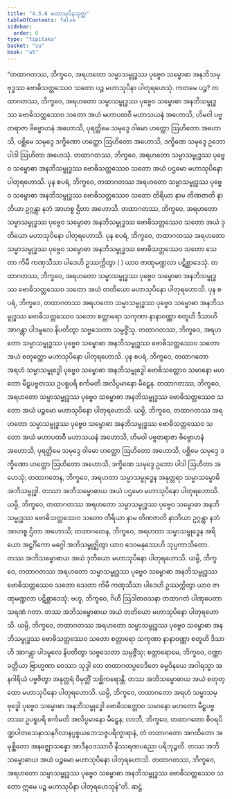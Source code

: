 ```yaml
---
title: "4.5.6 မဟာသုပိနသုတ္တ"
tableOfContents: false
sidebar:
  order: 6
type: "tipitaka"
basket: "su"
book: "a5"
---
```



<DynamicBreadcrumb />

<Division number="196" book="a5" e="ch" v="16" p="209">

<Paragraph number="1154" book="a5">
“တထာဂတဿ, ဘိက္ခဝေ, အရဟတော သမ္မာသမ္ဗုဒ္ဓဿ ပုဗ္ဗေဝ သမ္ဗောဓာ အနဘိသမ္ဗုဒ္ဓဿ ဗောဓိသတ္တဿေဝ သတော ပဉ္စ မဟာသုပိနာ ပါတုရဟေသုံ. ကတမေ ပဉ္စ? တထာဂတဿ, ဘိက္ခဝေ, အရဟတော သမ္မာသမ္ဗုဒ္ဓဿ ပုဗ္ဗေဝ သမ္ဗောဓာ အနဘိသမ္ဗုဒ္ဓဿ ဗောဓိသတ္တဿေဝ သတော အယံ မဟာပထဝီ မဟာသယနံ အဟောသိ, ဟိမဝါ ပဗ္ဗတရာဇာ ဗိဗ္ဗောဟနံ အဟောသိ, ပုရတ္ထိမေ သမုဒ္ဒေ ဝါမော ဟတ္ထော ဩဟိတော အဟောသိ, ပစ္ဆိမေ သမုဒ္ဒေ ဒက္ခိဏော ဟတ္ထော ဩဟိတော အဟောသိ, ဒက္ခိဏေ သမုဒ္ဒေ ဥဘော ပါဒါ ဩဟိတာ အဟေသုံ. တထာဂတဿ, ဘိက္ခဝေ, အရဟတော သမ္မာသမ္ဗုဒ္ဓဿ ပုဗ္ဗေဝ သမ္ဗောဓာ အနဘိသမ္ဗုဒ္ဓဿ ဗောဓိသတ္တဿေဝ သတော အယံ ပဌမော မဟာသုပိနော ပါတုရဟောသိ.
</Paragraph>

<Paragraph number="1155" book="a5">
ပုန စပရံ, ဘိက္ခဝေ, တထာဂတဿ အရဟတော သမ္မာသမ္ဗုဒ္ဓဿ ပုဗ္ဗေဝ သမ္ဗောဓာ အနဘိသမ္ဗုဒ္ဓဿ ဗောဓိသတ္တဿေဝ သတော တိရိယာ နာမ တိဏဇာတိ နာဘိယာ ဥဂ္ဂန္တွာ နဘံ အာဟစ္စ ဌိတာ အဟောသိ. တထာဂတဿ, ဘိက္ခဝေ, အရဟတော သမ္မာသမ္ဗုဒ္ဓဿ ပုဗ္ဗေဝ သမ္ဗောဓာ အနဘိသမ္ဗုဒ္ဓဿ ဗောဓိသတ္တဿေဝ သတော အယံ ဒုတိယော မဟာသုပိနော ပါတုရဟောသိ.
</Paragraph>

<Paragraph number="1156" book="a5">
ပုန စပရံ, ဘိက္ခဝေ, တထာဂတဿ အရဟတော သမ္မာသမ္ဗုဒ္ဓဿ ပုဗ္ဗေဝ သမ္ဗောဓာ အနဘိသမ္ဗုဒ္ဓဿ ဗောဓိသတ္တဿေဝ သတော သေတာ ကိမီ ကဏှသီသာ ပါဒေဟိ ဥဿက္ကိတွာ ( ) ယာဝ ဇာဏုမဏ္ဍလာ ပဋိစ္ဆာဒေသုံ. တထာဂတဿ, ဘိက္ခဝေ, အရဟတော သမ္မာသမ္ဗုဒ္ဓဿ ပုဗ္ဗေဝ သမ္ဗောဓာ အနဘိသမ္ဗုဒ္ဓဿ ဗောဓိသတ္တဿေဝ သတော အယံ တတိယော မဟာသုပိနော ပါတုရဟောသိ.
</Paragraph>

<Paragraph number="1157" book="a5">
ပုန စပရံ, ဘိက္ခဝေ, တထာဂတဿ အရဟတော သမ္မာသမ္ဗုဒ္ဓဿ ပုဗ္ဗေဝ သမ္ဗောဓာ အနဘိသမ္ဗုဒ္ဓဿ ဗောဓိသတ္တဿေဝ သတော စတ္တာရော သကုဏာ နာနာဝဏ္ဏာ စတူဟိ ဒိသာဟိ အာဂန္တွာ ပါဒမူလေ နိပတိတွာ သဗ္ဗသေတာ သမ္ပဇ္ဇိံသု. တထာဂတဿ, ဘိက္ခဝေ, အရဟတော သမ္မာသမ္ဗုဒ္ဓဿ ပုဗ္ဗေဝ သမ္ဗောဓာ အနဘိသမ္ဗုဒ္ဓဿ ဗောဓိသတ္တဿေဝ သတော အယံ စတုတ္ထော မဟာသုပိနော ပါတုရဟောသိ.
</Paragraph>

<Paragraph number="1158" book="a5">
ပုန စပရံ, ဘိက္ခဝေ, တထာဂတော အရဟံ သမ္မာသမ္ဗုဒ္ဓေါ ပုဗ္ဗေဝ သမ္ဗောဓာ အနဘိသမ္ဗုဒ္ဓေါ ဗောဓိသတ္တောဝ သမာနော မဟတော မီဠှပဗ္ဗတဿ ဥပရူပရိ စင်္ကမတိ အလိပ္ပမာနော မီဠှေန. တထာဂတဿ, ဘိက္ခဝေ, အရဟတော သမ္မာသမ္ဗုဒ္ဓဿ ပုဗ္ဗေဝ သမ္ဗောဓာ အနဘိသမ္ဗုဒ္ဓဿ ဗောဓိသတ္တဿေဝ သတော အယံ ပဉ္စမော မဟာသုပိနော ပါတုရဟောသိ.
</Paragraph>

<Paragraph number="1159" book="a5">
ယမ္ပိ, ဘိက္ခဝေ, တထာဂတဿ အရဟတော သမ္မာသမ္ဗုဒ္ဓဿ ပုဗ္ဗေဝ သမ္ဗောဓာ အနဘိသမ္ဗုဒ္ဓဿ ဗောဓိသတ္တဿေဝ သတော အယံ မဟာပထဝီ မဟာသယနံ အဟောသိ, ဟိမဝါ ပဗ္ဗတရာဇာ ဗိဗ္ဗောဟနံ အဟောသိ, ပုရတ္ထိမေ သမုဒ္ဒေ ဝါမော ဟတ္ထော ဩဟိတော အဟောသိ, ပစ္ဆိမေ သမုဒ္ဒေ ဒက္ခိဏော ဟတ္ထော ဩဟိတော အဟောသိ, ဒက္ခိဏေ သမုဒ္ဒေ ဥဘော ပါဒါ ဩဟိတာ အဟေသုံ; တထာဂတေန, ဘိက္ခဝေ, အရဟတာ သမ္မာသမ္ဗုဒ္ဓေန အနုတ္တရာ သမ္မာသမ္ဗောဓိ အဘိသမ္ဗုဒ္ဓါ. တဿာ အဘိသမ္ဗောဓာယ အယံ ပဌမော မဟာသုပိနော ပါတုရဟောသိ.
</Paragraph>

<Paragraph number="1160" book="a5">
ယမ္ပိ, ဘိက္ခဝေ, တထာဂတဿ အရဟတော သမ္မာသမ္ဗုဒ္ဓဿ ပုဗ္ဗေဝ သမ္ဗောဓာ အနဘိသမ္ဗုဒ္ဓဿ ဗောဓိသတ္တဿေဝ သတော တိရိယာ နာမ တိဏဇာတိ နာဘိယာ ဥဂ္ဂန္တွာ နဘံ အာဟစ္စ ဌိတာ အဟောသိ; တထာဂတေန, ဘိက္ခဝေ, အရဟတာ သမ္မာသမ္ဗုဒ္ဓေန အရိယော အဋ္ဌင်္ဂိကော မဂ္ဂေါ အဘိသမ္ဗုဇ္ဈိတွာ ယာဝ ဒေဝမနုဿေဟိ သုပ္ပကာသိတော. တဿ အဘိသမ္ဗောဓာယ အယံ ဒုတိယော မဟာသုပိနော ပါတုရဟောသိ.
</Paragraph>

<Paragraph number="1161" book="a5">
ယမ္ပိ, ဘိက္ခဝေ, တထာဂတဿ အရဟတော သမ္မာသမ္ဗုဒ္ဓဿ ပုဗ္ဗေဝ သမ္ဗောဓာ အနဘိသမ္ဗုဒ္ဓဿ ဗောဓိသတ္တဿေဝ သတော သေတာ ကိမီ ကဏှသီသာ ပါဒေဟိ ဥဿက္ကိတွာ ယာဝ ဇာဏုမဏ္ဍလာ ပဋိစ္ဆာဒေသုံ; ဗဟူ, ဘိက္ခဝေ, ဂိဟီ ဩဒါတဝသနာ တထာဂတံ ပါဏုပေတာ သရဏံ ဂတာ. တဿ အဘိသမ္ဗောဓာယ အယံ တတိယော မဟာသုပိနော ပါတုရဟောသိ.
</Paragraph>

<Paragraph number="1162" book="a5">
ယမ္ပိ, ဘိက္ခဝေ, တထာဂတဿ အရဟတော သမ္မာသမ္ဗုဒ္ဓဿ ပုဗ္ဗေဝ သမ္ဗောဓာ အနဘိသမ္ဗုဒ္ဓဿ ဗောဓိသတ္တဿေဝ သတော စတ္တာရော သကုဏာ နာနာဝဏ္ဏာ စတူဟိ ဒိသာဟိ အာဂန္တွာ ပါဒမူလေ နိပတိတွာ သဗ္ဗသေတာ သမ္ပဇ္ဇိံသု; စတ္တာရောမေ, ဘိက္ခဝေ, ဝဏ္ဏာ ခတ္တိယာ ဗြာဟ္မဏာ ဝေဿာ သုဒ္ဒါ တေ တထာဂတပ္ပဝေဒိတေ ဓမ္မဝိနယေ အဂါရသ္မာ အနဂါရိယံ ပဗ္ဗဇိတွာ အနုတ္တရံ ဝိမုတ္တိံ သစ္ဆိကရောန္တိ. တဿ အဘိသမ္ဗောဓာယ အယံ စတုတ္ထော မဟာသုပိနော ပါတုရဟောသိ.
</Paragraph>

<Paragraph number="1163" book="a5">
ယမ္ပိ, ဘိက္ခဝေ, တထာဂတော အရဟံ သမ္မာသမ္ဗုဒ္ဓေါ ပုဗ္ဗေဝ သမ္ဗောဓာ အနဘိသမ္ဗုဒ္ဓေါ ဗောဓိသတ္တောဝ သမာနော မဟတော မီဠှပဗ္ဗတဿ ဥပရူပရိ စင်္ကမတိ အလိပ္ပမာနော မီဠှေန; လာဘီ, ဘိက္ခဝေ, တထာဂတော စီဝရပိဏ္ဍပါတသေနာသနဂိလာနပ္ပစ္စယဘေသဇ္ဇပရိက္ခာရာနံ, တံ တထာဂတော အဂထိတော အမုစ္ဆိတော အနဇ္ဈောသန္နော အာဒီနဝဒဿာဝီ နိဿရဏပညော ပရိဘုဉ္ဇတိ. တဿ အဘိသမ္ဗောဓာယ အယံ ပဉ္စမော မဟာသုပိနော ပါတုရဟောသိ.
</Paragraph>

<Paragraph number="1164" book="a5">
တထာဂတဿ, ဘိက္ခဝေ, အရဟတော သမ္မာသမ္ဗုဒ္ဓဿ ပုဗ္ဗေဝ သမ္ဗောဓာ အနဘိသမ္ဗုဒ္ဓဿ ဗောဓိသတ္တဿေဝ သတော ဣမေ ပဉ္စ မဟာသုပိနာ ပါတုရဟေသုန်”တိ.

</Paragraph>
</Division>

<Paragraph number="1165" type="center" book="a5">
ဆဋ္ဌံ.
</Paragraph>
